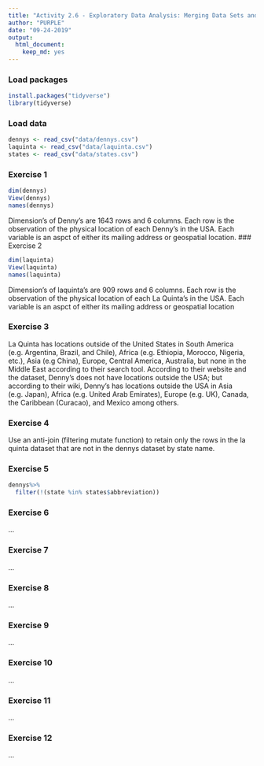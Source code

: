 ```yaml
---
title: "Activity 2.6 - Exploratory Data Analysis: Merging Data Sets and Visualizing Spatial Data"
author: "PURPLE"
date: "09-24-2019"
output: 
  html_document: 
    keep_md: yes
---
```


### Load packages

```r
install.packages("tidyverse")
library(tidyverse)
```

### Load data

```r
dennys <- read_csv("data/dennys.csv")
laquinta <- read_csv("data/laquinta.csv")
states <- read_csv("data/states.csv")
```


### Exercise 1

```r
dim(dennys)
View(dennys)
names(dennys)
```
Dimension's of Denny's are 1643 rows and 6 columns. Each row is the observation of the physical location of each Denny's in the USA. Each variable is an aspct of either its mailing address or geospatial location.
### Exercise 2

```r
dim(laquinta)
View(laquinta)
names(laquinta)
```
Dimension's of laquinta's are 909 rows and 6 columns. Each row is the observation of the physical location of each La Quinta's in the USA. Each variable is an aspct of either its mailing address or geospatial location

### Exercise 3

La Quinta has locations outside of the United States in South America (e.g. Argentina, Brazil, and Chile), Africa (e.g. Ethiopia, Morocco, Nigeria, etc.), Asia (e.g China), Europe, Central America, Australia, but none in the Middle East according to their search tool.
According to their website and the dataset, Denny's does not have locations outside the USA; but according to their wiki, Denny's has locations outside the USA in Asia (e.g. Japan), Africa (e.g. United Arab Emirates), Europe (e.g. UK), Canada, the Caribbean (Curacao), and Mexico among others. 

### Exercise 4

Use an anti-join (filtering mutate function) to retain only the rows in the la quinta dataset that are not in the dennys dataset by state name.

### Exercise 5

```r
dennys%>%
  filter(!(state %in% states$abbreviation))
```


### Exercise 6

...



### Exercise 7

...


### Exercise 8

...


### Exercise 9

...


### Exercise 10

...


### Exercise 11

...


### Exercise 12

...
